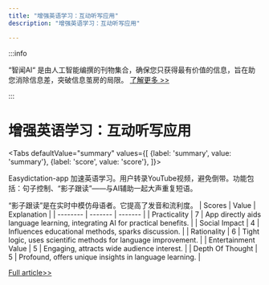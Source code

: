 ```yaml
---
title: "增强英语学习：互动听写应用"
description: "增强英语学习：互动听写应用"

---
```



:::info

“智闻AI“ 是由人工智能编撰的刊物集合，确保您只获得最有价值的信息，旨在助您消除信息差，突破信息茧房的局限。  [了解更多 >>](/)

:::

# 增强英语学习：互动听写应用


<Tabs
	defaultValue="summary"
	values={[
	{label: 'summary', value: 'summary'},
	{label: 'score', value: 'score'},
]}>
<TabItem value="summary">


Easydictation-app 加速英语学习。用户转录YouTube视频，避免倒带。功能包括：句子控制、“影子跟读”——与AI辅助一起大声重复短语。

“影子跟读”是在实时中模仿母语者。它提高了发音和流利度。
</TabItem>
<TabItem value="score">
	| Scores     | Value   | Explanation |
	| -------- | ------- | ------- |
	| Practicality  | 7    | App directly aids language learning, integrating AI for practical benefits.    |
	| Social Impact | 4     | Influences educational methods, sparks discussion.    |
	| Rationality    | 6    | Tight logic, uses scientific methods for language improvement.    |
	| Entertainment Value    | 5    | Engaging, attracts wide audience interest.    |
	| Depth Of Thought    | 5    | Profound, offers unique insights in language learning.    |
</TabItem>
</Tabs>

[Full article>>](https://www.producthunt.com/posts/easydictation-app)
